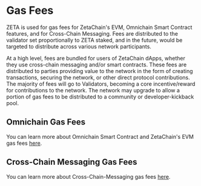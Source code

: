 # Gas Fees

ZETA is used for gas fees for ZetaChain's EVM, Omnichain Smart Contract
features, and for Cross-Chain Messaging. Fees are distributed to the validator
set proportionally to ZETA staked, and in the future, would be targeted to
distribute across various network participants.

At a high level, fees are bundled for users of ZetaChain dApps, whether they use
cross-chain messaging and/or smart contracts. These fees are distributed to
parties providing value to the network in the form of creating transactions,
securing the network, or other direct protocol contributions. The majority of
fees will go to Validators, becoming a core incentive/reward for contributions
to the network. The network may upgrade to allow a portion of gas fees to be
distributed to a community or developer-kickback pool.

## Omnichain Gas Fees

You can learn more about Omnichain Smart Contract and ZetaChain's EVM gas fees
[here](/developers/omnichain/gas-fees).

## Cross-Chain Messaging Gas Fees

You can learn more about Cross-Chain-Messaging gas fees
[here](/developers/cross-chain-messaging/gas-fees).
